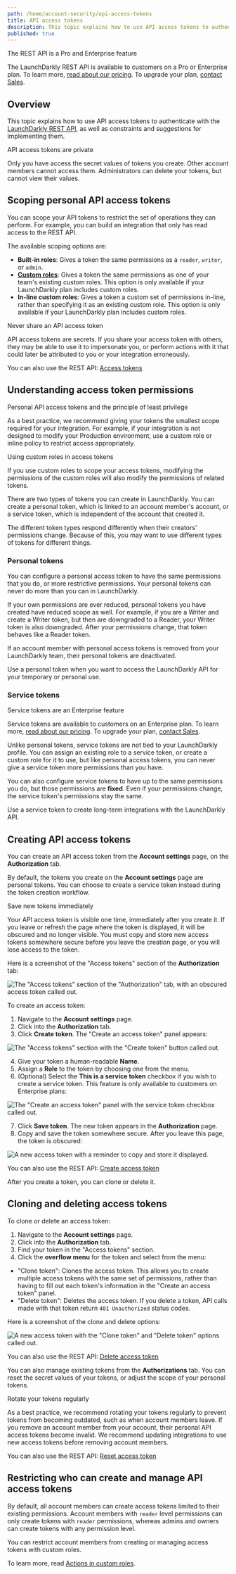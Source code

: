 ```yaml
---
path: /home/account-security/api-access-tokens
title: API access tokens
description: This topic explains how to use API access tokens to authenticate with the LaunchDarkly REST API.
published: true
---
```


<Callout intent="primary">
<CalloutTitle>The REST API is a Pro and Enterprise feature</CalloutTitle>
<CalloutDescription>

The LaunchDarkly REST API is available to customers on a Pro or Enterprise plan. To learn more, [read about our pricing](https://launchdarkly.com/pricing/). To upgrade your plan, [contact Sales](https://launchdarkly.com/contact-sales/).

</CalloutDescription>
</Callout>

## Overview

This topic explains how to use API access tokens to authenticate with the [LaunchDarkly REST API](https://apidocs.launchdarkly.com), as well as constraints and suggestions for implementing them.

<Callout intent="info">
<CalloutTitle>API access tokens are private</CalloutTitle>
<CalloutDescription>

Only you have access the secret values of tokens you create. Other account members cannot access them. Administrators can delete your tokens, but cannot view their values.

</CalloutDescription>
</Callout>

## Scoping personal API access tokens

You can scope your API tokens to restrict the set of operations they can perform. For example, you can build an integration that only has read access to the REST API.

The available scoping options are:

- **Built-in roles**: Gives a token the same permissions as a `reader`, `writer`, or `admin`.
- **[Custom roles](/home/members/custom-roles)**: Gives a token the same permissions as one of your team's existing custom roles. This option is only available if your LaunchDarkly plan includes custom roles.
- **In-line custom roles**: Gives a token a custom set of permissions in-line, rather than specifying it as an existing custom role. This option is only available if your LaunchDarkly plan includes custom roles.

<Callout intent="warning">
<CalloutTitle>Never share an API access token</CalloutTitle>
<CalloutDescription>

API access tokens are secrets. If you share your access token with others, they may be able to use it to impersonate you, or perform actions with it that could later be attributed to you or your integration erroneously.

</CalloutDescription>
</Callout>

<LearnMore>

You can also use the REST API: [Access tokens](https://apidocs.launchdarkly.com/tag/Access-tokens/)

</LearnMore>

## Understanding access token permissions

<Callout intent="info">
<CalloutTitle>Personal API access tokens and the principle of least privilege</CalloutTitle>
<CalloutDescription>

As a best practice, we recommend giving your tokens the smallest scope required for your integration. For example, if your integration is not designed to modify your Production environment, use a custom role or inline policy to restrict access appropriately.

</CalloutDescription>
</Callout>

<Callout intent="warning">
<CalloutTitle>Using custom roles in access tokens</CalloutTitle>
<CalloutDescription>

If you use custom roles to scope your access tokens, modifying the permissions of the custom roles will also modify the permissions of related tokens.

</CalloutDescription>
</Callout>

There are two types of tokens you can create in LaunchDarkly. You can create a personal token, which is linked to an account member's account, or a service token, which is independent of the account that created it.

The different token types respond differently when their creators' permissions change. Because of this, you may want to use different types of tokens for different things.

### Personal tokens

You can configure a personal access token to have the same permissions that you do, or more restrictive permissions. Your personal tokens can never do more than you can in LaunchDarkly.

If your own permissions are ever reduced, personal tokens you have created have reduced scope as well. For example, if you are a Writer and create a Writer token, but then are downgraded to a Reader, your Writer token is also downgraded. After your permissions change, that token behaves like a Reader token.

If an account member with personal access tokens is removed from your LaunchDarkly team, their personal tokens are deactivated.

Use a personal token when you want to access the LaunchDarkly API for your temporary or personal use.

### Service tokens

<Callout intent="primary">
<CalloutTitle>Service tokens are an Enterprise feature</CalloutTitle>
<CalloutDescription>

Service tokens are available to customers on an Enterprise plan. To learn more, [read about our pricing](https://launchdarkly.com/pricing/). To upgrade your plan, [contact Sales](https://launchdarkly.com/contact-sales/).

</CalloutDescription>
</Callout>

Unlike personal tokens, service tokens are not tied to your LaunchDarkly profile. You can assign an existing role to a service token, or create a custom role for it to use, but like personal access tokens, you can never give a service token more permissions than you have.

You can also configure service tokens to have up to the same permissions you do, but those permissions are **fixed**. Even if your permissions change, the service token's permissions stay the same.

Use a service token to create long-term integrations with the LaunchDarkly API.

## Creating API access tokens

You can create an API access token from the **Account settings** page, on the **Authorization** tab.

By default, the tokens you create on the **Account settings** page are personal tokens. You can choose to create a service token instead during the token creation workflow.

<Callout intent="alert">
<CalloutTitle>Save new tokens immediately</CalloutTitle>
<CalloutDescription>

Your API access token is visible one time, immediately after you create it. If you leave or refresh the page where the token is displayed, it will be obscured and no longer visible. You must copy and store new access tokens somewhere secure before you leave the creation page, or you will lose access to the token.

</CalloutDescription>
</Callout>

Here is a screenshot of the "Access tokens" section of the **Authorization** tab:

![The "Access tokens" section of the "Authorization" tab, with an obscured access token called out.](settings-access-tokens-obscured-callout.png)

To create an access token:

1. Navigate to the **Account settings** page.
2. Click into the **Authorization** tab.
3. Click **Create token**. The "Create an access token" panel appears:

![The "Access tokens" section with the "Create token" button called out.](settings-access-tokens-create-callout.png)

4. Give your token a human-readable **Name**.
5. Assign a **Role** to the token by choosing one from the menu.
6. (Optional) Select the **This is a service token** checkbox if you wish to create a service token. This feature is only available to customers on Enterprise plans:

![The "Create an access token" panel with the service token checkbox called out.](settings-access-tokens-service-checkbox-callout.png)

7. Click **Save token**. The new token appears in the **Authorization** page.
8. Copy and save the token somewhere secure. After you leave this page, the token is obscured:

![A new access token with a reminder to copy and store it displayed.](settings-access-tokens-notification.png)

<LearnMore>

You can also use the REST API: [Create access token](https://apidocs.launchdarkly.com/tag/Access-tokens#operation/postToken)

</LearnMore>

After you create a token, you can clone or delete it.

## Cloning and deleting access tokens

To clone or delete an access token:

1. Navigate to the **Account settings** page.
2. Click into the **Authorization** tab.
3. Find your token in the "Access tokens" section.
4. Click the **overflow menu** for the token and select from the menu:

  * "Clone token": Clones the access token. This allows you to create multiple access tokens with the same set of permissions, rather than having to fill out each token's information in the "Create an access token" panel.
  * "Delete token": Deletes the access token. If you delete a token, API calls made with that token return `401 Unauthorized` status codes.

Here is a screenshot of the clone and delete options:

![A new access token with the "Clone token" and "Delete token" options called out.](settings-access-tokens-clone-delete-callout.png)

<LearnMore>

You can also use the REST API: [Delete access token](https://apidocs.launchdarkly.com/tag/Access-tokens#operation/deleteToken)

</LearnMore>

You can also manage existing tokens from the **Authorizations** tab. You can reset the secret values of your tokens, or adjust the scope of your personal tokens.

<Callout intent="alert">
<CalloutTitle>Rotate your tokens regularly</CalloutTitle>
<CalloutDescription>

As a best practice, we recommend rotating your tokens regularly to prevent tokens from becoming outdated, such as when account members leave. If you remove an account member from your account, their personal API access tokens become invalid. We recommend updating integrations to use new access tokens before removing account members.

</CalloutDescription>
</Callout>

<LearnMore>

You can also use the REST API: [Reset access token](https://apidocs.launchdarkly.com/tag/Access-tokens#operation/resetToken)

</LearnMore>

## Restricting who can create and manage API access tokens

By default, all account members can create access tokens limited to their existing permissions. Account members with `reader` level permissions can only create tokens with `reader` permissions, whereas admins and owners can create tokens with any permission level.

You can restrict account members from creating or managing access tokens with custom roles.

To learn more, read [Actions in custom roles](/home/members/role-actions).
